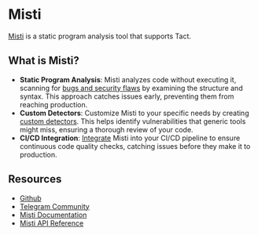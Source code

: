 # Misti

[Misti](https://nowarp.github.io/tools/misti/) is a static program analysis tool that supports Tact.

## What is Misti?

* **Static Program Analysis**: Misti analyzes code without executing it, scanning for [bugs and security flaws](https://nowarp.github.io/tools/misti/docs/detectors) by examining the structure and syntax. This approach catches issues early, preventing them from reaching production.
* **Custom Detectors**: Customize Misti to your specific needs by creating [custom detectors](https://nowarp.github.io/tools/misti/docs/hacking/custom-detector). This helps identify vulnerabilities that generic tools might miss, ensuring a thorough review of your code.
* **CI/CD Integration**: [Integrate](https://nowarp.github.io/tools/misti/docs/tutorial/ci-cd) Misti into your CI/CD pipeline to ensure continuous code quality checks, catching issues before they make it to production.

## Resources

* [Github](https://github.com/nowarp/misti)
* [Telegram Community](https://t.me/misti_dev)
* [Misti Documentation](https://nowarp.github.io/docs/misti/)
* [Misti API Reference](https://nowarp.github.io/docs/misti/api)
